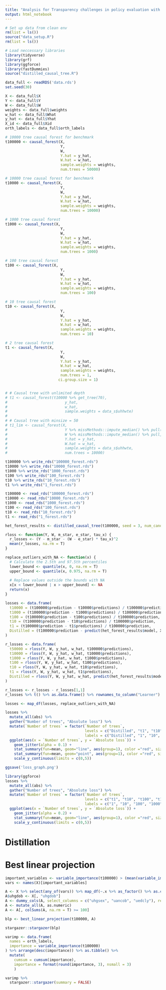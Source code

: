 ```yaml
---
title: "Analysis for Transparency challenges in policy evaluation with causal machine learning – improving usability and accountability"
output: html_notebook
---
```


```r
# Set up data from clean env
rm(list = ls())
source("data_setup.R")
rm(list = ls())

# Load neccessary libraries
library(tidyverse)
library(grf)
library(ggforce)
library(fastDummies)
source("distilled_causal_tree.R")
```

```r
data_full <- readRDS('data.rds')
set.seed(30)
```

```r
X <- data_full$X
Y <- data_full$Y
W <- data_full$W
weights <- data_full$weights
w_hat <- data_full$What
y_hat <- data_full$Yhat
X_id <- data_full$Xid
orth_labels <- data_full$orth_labels
```

```r

# 10000 tree causal forest for benchmark
t100000 <- causal_forest(X, 
                         Y, 
                         W,
                         Y.hat = y_hat,
                         W.hat = w_hat,
                         sample.weights = weights,
                         num.trees = 50000)

# 10000 tree causal forest for benchmark
t10000 <- causal_forest(X, 
                         Y, 
                         W,
                         Y.hat = y_hat,
                         W.hat = w_hat,
                         sample.weights = weights,
                         num.trees = 10000)

# 1000 tree causal forest
t1000 <- causal_forest(X, 
                         Y, 
                         W,
                         Y.hat = y_hat,
                         W.hat = w_hat,
                         sample.weights = weights,
                         num.trees = 1000)

# 100 tree causal forest
t100 <- causal_forest(X, 
                         Y, 
                         W,
                         Y.hat = y_hat,
                         W.hat = w_hat,
                         sample.weights = weights,
                         num.trees = 100)

# 10 tree causal forest
t10 <- causal_forest(X, 
                         Y, 
                         W,
                         Y.hat = y_hat,
                         W.hat = w_hat,
                         sample.weights = weights,
                         num.trees = 10)

# 2 tree causal forest
t1 <- causal_forest(X, 
                         Y, 
                         W,
                         Y.hat = y_hat,
                         W.hat = w_hat,
                         sample.weights = weights,
                         num.trees = 1,
                        ci.group.size = 1)


# # Causal tree with unlimited depth
# t1 <- causal_forest(t10000 %>% get_tree(70), 
#                          y_hat, 
#                          w_hat,
#                          sample.weights = data_s$uhhwte)
# 
# # Causal tree with minsize = 50
# t1_lim <- causal_forest(X, 
#                          Y %>% missMethods::impute_median() %>% pull(), 
#                          W %>% missMethods::impute_median() %>% pull,
#                          Y.hat = y_hat,
#                          W.hat = w_hat,
#                          sample.weights = data_s$uhhwte,
#                          num.trees = 10000)

t100000 %>% write_rds("100000_forest.rds")
t10000 %>% write_rds("10000_forest.rds")
t1000 %>% write_rds("1000_forest.rds")
t100 %>% write_rds("100_forest.rds")
t10 %>% write_rds("10_forest.rds")
t1 %>% write_rds("1_forest.rds")

```

```r
t100000 <- read_rds("100000_forest.rds")
t10000 <- read_rds("10000_forest.rds")
t1000 <- read_rds("1000_forest.rds")
t100 <- read_rds("100_forest.rds")
t10 <- read_rds("10_forest.rds")
t1 <- read_rds("1_forest.rds")
```


```r
het_forest_results <- distilled_causal_tree(t100000, seed = 3, num_candidate_trees = 1000, replicates = 2000, maxdepth = 3)
```

```r
rloss <- function(Y, W, m_star, e_star, tau_x) {
  r_losses <- (Y - m_star - (W - e_star) * tau_x)^2
  mean(r_losses, na.rm = T)
}

replace_outliers_with_NA <- function(x) {
  # Calculate the 2.5th and 97.5th percentiles
  lower_bound <- quantile(x, 0, na.rm = T)
  upper_bound <- quantile(x, 0.975, na.rm = T)
  
  # Replace values outside the bounds with NA
  x[x < lower_bound | x > upper_bound] <- NA
  return(x)
}
```


```r
losses <- data.frame(
  t10000 = (t100000$prediction - t10000$predictions) / t100000$prediction,
  t1000 = (t100000$prediction - t1000$predictions) / t100000$prediction,
  t100 = (t100000$prediction - t100$predictions) / t100000$prediction,
  t10 = (t100000$prediction - t10$predictions) / t100000$prediction,
  t1 = (t100000$prediction - t1$predictions) / t100000$prediction,
  Distilled = (t100000$prediction - predict(het_forest_results$model, X)) / t100000$prediction
)

r_losses <- data.frame(
  t50000 = rloss(Y, W, y_hat, w_hat, t100000$predictions),
  t10000 = rloss(Y, W, y_hat, w_hat, t10000$predictions),
  t1000 = rloss(Y, W, y_hat, w_hat, t1000$predictions),
  t100 = rloss(Y, W, y_hat, w_hat, t100$predictions),
  t10 = rloss(Y, W, y_hat, w_hat, t10$predictions),
  t1 = rloss(Y, W, y_hat, w_hat, t1$predictions),
  Distilled = rloss(Y, W, y_hat, w_hat, predict(het_forest_results$model, X))
)
```

```r
r_losses <- r_losses - r_losses[1,1]
r_losses %>% t() %>% as.data.frame() %>% rownames_to_column("Learner") %>% stargazer::stargazer(summary = FALSE)
```


```r
losses <- map_df(losses, replace_outliers_with_NA)

losses %>%
  mutate_all(abs) %>%
  gather("Number of trees", "Absolute loss") %>%
  mutate(`Number of trees` = factor(`Number of trees`,
                                    levels = c("Distilled", "t1", "t10", "t100", "t1000", "t10000"),
                                    labels = c("Distilled", "1", "10", "100", "1000", "10000"))) %>%
  ggplot(aes(x = `Number of trees`, y = `Absolute loss`)) +
    geom_jitter(alpha = 0.1) +
    stat_summary(fun=mean, geom="line", aes(group=1), color ="red", size=2) +
    stat_summary(fun=mean, geom="point", aes(group=1), color ="red", size=3) +
    scale_y_continuous(limits = c(0,5))

ggsave('loss_graph.png')
```

```r
library(ggforce)
losses %>%
  mutate_all(abs) %>%
  gather("Number of trees", "Absolute loss") %>%
  mutate(`Number of trees` = factor(`Number of trees`,
                                    levels = c("t1", "t10", "t100", "t1000", "t10000"),
                                    labels = c("1", "10", "100", "1000", "10000"))) %>%
  ggplot(aes(x = `Number of trees`, y = `Absolute loss`)) +
    geom_jitter(alpha = 0.2) +
    stat_summary(fun=mean, geom="line", aes(group=1), color ="red", size=2) +
    scale_y_continuous(limits = c(0,5))
```

# Distillation

# Best linear projection

```r
important_variables <- variable_importance(t100000) > (mean(variable_importance(t100000)))
vars <- names(X)[important_variables]
```

```r
A <- X %>% select(any_of(vars)) %>% map_df(~.x %>% as_factor() %>% as.character())
A$uhgdob <- X[, "uhgdob"]
A <- dummy_cols(A, select_columns = c("uhgsex", "uancob", "uedcly"), remove_selected_columns = TRUE)
A <- mutate_all(A, as.numeric)
A <- A[, colSums(A, na.rm = T) >= 100]
```

```r
blp <- best_linear_projection(t100000, A)
```

```r
stargazer::stargazer(blp)
```

```r
varimp <- data.frame(
  names = orth_labels,
  importance = variable_importance(t100000)
) %>% arrange(desc(importance)) %>% as.tibble() %>% 
  mutate(
    cumsum = cumsum(importance),
    importance = format(round(importance, 3), nsmall = 3)
    )

varimp %>%
  stargazer::stargazer(summary = FALSE)
```

